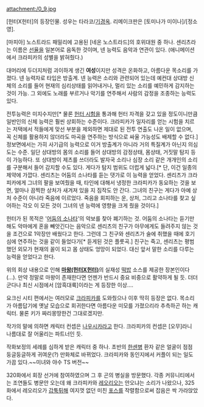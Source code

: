 attachment:/0_9.jpg

[헌터X헌터]의 등장인물. 성우는 타라코/[[기경옥]]. 리메이크판은 [토미나가 미이나]/[정소영].

[마피아] 노스트라드 패밀리에 고용된 [네온 노스트라드]의 호위대원 중 하나. 센리츠라는 이름은 [[선율]]을 일본어로 음독한 것이며, 넨 능력도 음악과 연관이 있다. (애니메이션에서 크라피카의 성별을 밝혀줬다.)

대머리에 두더지처럼 괴이하게 생긴 '''여성'''이지만 성격은 온화하고, 아름다운 목소리를 가졌다. 넨 능력자로 타입은 방출계. 넨 능력은 소리와 관련되어 있는데 예컨대 상대방 신체의 소리를 들어 현재의 심리상태를 읽어내거나, 멀리 있는 소리를 예민하게 감지하는 것이 가능. 그 외에도 노래를 부르거나 악기를 연주해서 사람의 감정을 조종하는 능력도 있다.

전투능력은 미지수지만[* 물론 [[헌터 시험]]을 통과해 헌터 자격을 갖고 있을 정도이니만큼 일반인의 신체 능력은 훨씬 상회하는 수준이다. 크라피카가 일자리를 얻는 시험을 치르는 저택에서 적들에게 맞선 부분을 제외하면 제대로 된 전투 연출도 나온 일이 없으며, 꼭 신체를 활용하지 않더라도 마곡을 연주하는 방식으로 싸울 가능성도 배제할 수 없다.] 정보면에서는 가히 사기급의 능력으로 이거 방출계가 아니라 거의 특질계가 아닌지 의심도는 수준. 일단 상대방의 몸의 소리를 들어 상대방의 감정상태, 몸상태, 거짓말 탐지 등이 가능하다. 또 상대방이 제츠를 쓰더라도 발자국 소리나 심장 소리 같은 개개인의 소리를 구분해서 들어 감지할 수도 있다. 게다가 탐지 범위도 더럽게 넓다.[* 단, 이건 일종의 제약에 가깝다. 센리츠는 어둠의 소나타를 듣는 댓가로 이 능력을 얻었다. 센리츠가 크라피카에게 그녀의 팔을 보여줬을 때, 타인에 대해서 냉정한 크라피카가 동요하는 것을 보면, 얼마나 끔찍한 상처가 새겨져 있을 지 짐작도 안 간다. 그녀의 친구는 게다가 아예 상처 수준이 아니라 죽음에 이르었다. 죽음을 회피하는 운, 상처, 그리고 소나타를 찾고 싶어하는 각오 이 모든 것이 그녀의 넨 능력에 영향을 크게 줬을 것이다.] 

헌터가 된 목적은 '[[어둠의 소나타]]'의 악보를 찾아 폐기하는 것. 어둠의 소나타는 듣기만 해도 악마에게 혼을 빼앗긴다는 음악으로 센리츠의 친구가 아무에게도 들려주지 않는 것을 조건으로 1악장만 배웠다고 한다. 그런데 그 친구와 센리츠가 술에 취했을 때에 호기심에 연주하는 것을 같이 들었다가[* 듣게된 것은 플룻곡.] 친구는 죽고, 센리츠는 평범했던 외모가 현재의 꼴이 되고 몸 상태도 엉망이 되었다. 대신 앞서 말한 소리를 다루는 능력을 얻었다고 한다.

위의 회상 내용으로 인해 '''[[마왕(헌터X헌터)]]'''의 실재성 [[떡밥]] 소스를 제공한 장본인이다(…). 만약 정말로 마왕이 존재한다면 언젠가 반드시 중요 비중으로 활약하게 될 듯. 더더군다나 최신 시점에서 [암흑대륙]이라는 게 등장한 이상….

요크신 시티 편에서는 여러모로 [[크라피카]]를 도와줬으나 이후 딱히 등장은 없다. 목소리가 아름답기에 옛날 모습으로 회귀한다면 아름다운 미모를 가졌으리라 추측하곤 하는 캐릭터. 물론 키가 짜리몽땅한건 그대로겠지만.

작가의 말에 의하면 캐릭터 컨셉은 [[나우시카]]라고 한다. 크라피카의 컨셉은 [오무]라니 나름대로 잘 어울리는 파트너인 듯.

작화보정의 세례를 심하게 받은 캐릭터 중 하나. 초반의 [[한센병]] 환자 같은 얼굴이 점점 둥글둥글하게 귀여운(?) 만화체로 바뀌었다. 크라피카와 동인지에서 커플이 되는 일도 가끔 있다.~~미녀와 야수 TS 버전~~

320화에서 회장 선거에 참여하였으며 그 후 곤의 병실을 방문했다. 각종 커뮤니티에서는 조연들도 병문안 오는데 왜 크라피카와 [[레오리오]]는 안오냐는 소리가 나왔으나, 325화에서 레오리오가 [[갑툭튀]]해 여지껏 없던 미친 [[포스]]를 작렬함으로써 잡음은 싹 가라앉았다.
